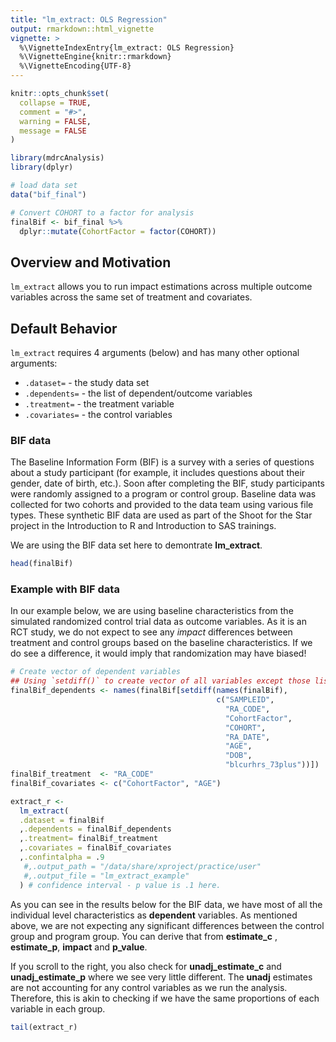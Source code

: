 ```yaml
---
title: "lm_extract: OLS Regression"
output: rmarkdown::html_vignette
vignette: >
  %\VignetteIndexEntry{lm_extract: OLS Regression}
  %\VignetteEngine{knitr::rmarkdown}
  %\VignetteEncoding{UTF-8}
---
```


```r
knitr::opts_chunk$set(
  collapse = TRUE,
  comment = "#>",
  warning = FALSE,
  message = FALSE
)
```

```r
library(mdrcAnalysis)
library(dplyr)

# load data set
data("bif_final")

# Convert COHORT to a factor for analysis
finalBif <- bif_final %>%
  dplyr::mutate(CohortFactor = factor(COHORT))
```

## Overview and Motivation

`lm_extract` allows you to run impact estimations across multiple outcome variables across the same set of treatment and covariates.

## Default Behavior

`lm_extract` requires 4 arguments (below) and has many other optional arguments:

- `.dataset=` - the study data set 
- `.dependents=` - the list of dependent/outcome variables
- `.treatment=` - the treatment variable 
- `.covariates=` - the control variables 

### BIF data

The Baseline Information Form (BIF) is a survey with a series of questions about a study participant (for example, it includes questions about their gender, date of birth, etc.). Soon after completing the BIF, study participants were randomly assigned to a program or control group. Baseline data was collected for two cohorts and provided to the data team using various file types. These synthetic BIF data are used as part of the Shoot for the Star project in the Introduction to R and Introduction to SAS trainings. 

We are using the BIF data set here to demontrate **lm_extract**.

```r
head(finalBif)
```

### Example with BIF data

In our example below, we are using baseline characteristics from the simulated randomized control trial data as outcome variables. As it is an RCT study, we do not expect to see any *impact* differences 
between treatment and control groups based on the baseline characteristics. If we do see a difference,
it would imply that randomization may have biased!

```r
# Create vector of dependent variables
## Using `setdiff()` to create vector of all variables except those listed
finalBif_dependents <- names(finalBif[setdiff(names(finalBif), 
                                              c("SAMPLEID", 
                                                "RA_CODE", 
                                                "CohortFactor", 
                                                "COHORT", 
                                                "RA_DATE", 
                                                "AGE", 
                                                "DOB", 
                                                "blcurhrs_73plus"))])
finalBif_treatment  <- "RA_CODE"
finalBif_covariates <- c("CohortFactor", "AGE")

extract_r <- 
  lm_extract(
  .dataset = finalBif
  ,.dependents = finalBif_dependents
  ,.treatment= finalBif_treatment
  ,.covariates = finalBif_covariates
  ,.confintalpha = .9                
   #,.output_path = "/data/share/xproject/practice/user"
   #,.output_file = "lm_extract_example"
  ) # confidence interval - p value is .1 here.
```

As you can see in the results below for the BIF data, we have
most of all the individual level characteristics as __dependent__ variables.
As mentioned above, we are not expecting any significant differences between the control group and  program group.
You can derive that from __estimate_c__ , __estimate_p__, __impact__ and __p_value__.

If you scroll to the right, you also check for __unadj_estimate_c__ and __unadj_estimate_p__
where we see very little different. The __unadj__ estimates are not accounting for any control variables as we run
the analysis. Therefore, this is akin to checking if we have the same proportions of each variable in each
group.

```r
tail(extract_r)
```

